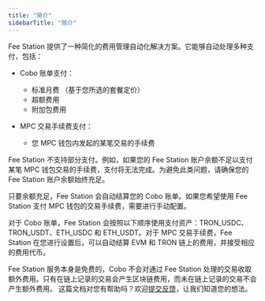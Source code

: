 ```yaml
---
title: "简介"
sidebarTitle: "简介"
---
```


Fee Station 提供了一种简化的费用管理自动化解决方案。它能够自动处理多种支付，包括：

- Cobo 账单支付：
    - 标准月费 （基于您所选的套餐定价）
    - 超额费用
    - 附加包费用

- MPC 交易手续费支付：
    - 您 MPC 钱包内发起的某笔交易的手续费

Fee Station 不支持部分支付。例如，如果您的 Fee Station 账户余额不足以支付某笔 MPC 钱包交易的手续费，支付将无法完成。为避免此类问题，请确保您的 Fee Station 账户余额始终充足。

只要余额充足，Fee Station 会自动结算您的 Cobo 账单。如果您希望使用 Fee Station 支付 MPC 钱包的交易手续费，需要进行手动配置。

对于 Cobo 账单，Fee Station 会按照以下顺序使用支付资产：TRON_USDC、TRON_USDT、ETH_USDC 和 ETH_USDT。对于 MPC 交易手续费，Fee Station 在您进行设置后，可以自动结算 EVM 和 TRON 链上的费用，并接受相应的费用代币。

Fee Station 服务本身是免费的，Cobo 不会对通过 Fee Station 处理的交易收取额外费用。只有在链上记录的交易会产生区块链费用，而未在链上记录的交易不会产生额外费用。
<Tip>这篇文档对您有帮助吗？欢迎[提交反馈](https://forms.zohopublic.com/cobo/form/DocumentFeedbackForm/formperma/QvLOhxJv1_JMsJ-1dleZ8Itb_7rzN-LtgvsDdxosoVI)，让我们知道您的想法。</Tip>
